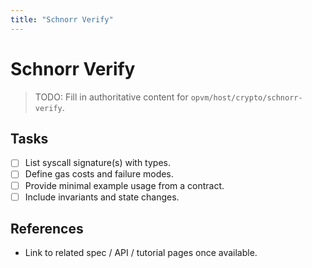 ```yaml
---
title: "Schnorr Verify"
---
```


# Schnorr Verify

> TODO: Fill in authoritative content for `opvm/host/crypto/schnorr-verify`.

## Tasks
- [ ] List syscall signature(s) with types.
- [ ] Define gas costs and failure modes.
- [ ] Provide minimal example usage from a contract.
- [ ] Include invariants and state changes.

## References
- Link to related spec / API / tutorial pages once available.
